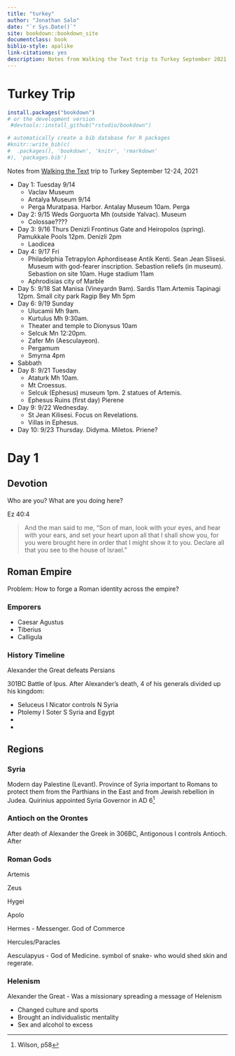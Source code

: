 ```yaml
--- 
title: "turkey"
author: "Jonathan Salo"
date: "`r Sys.Date()`"
site: bookdown::bookdown_site
documentclass: book
biblio-style: apalike
link-citations: yes
description: Notes from Walking the Text trip to Turkey September 2021.
---
```


# Turkey Trip

```r
install.packages("bookdown")
# or the development version
 #devtools::install_github("rstudio/bookdown")
```


```r
# automatically create a bib database for R packages
#knitr::write_bib(c(
#  .packages(), 'bookdown', 'knitr', 'rmarkdown'
#), 'packages.bib')
```

Notes from [Walking the Text](http://walkingthetestcom) trip to Turkey September 12-24, 2021

- Day 1: Tuesday 9/14
  - Vaclav Museum 
  - Antalya Museum 9/14  
  - Perga Muratpasa.  Harbor. Antalay Museum 10am.  Perga
- Day 2: 9/15 Weds  Gorguorta Mh (outside Yalvac). Museum
  - Colossae????
- Day 3: 9/16 Thurs Denizli Frontinus Gate and Heiropolos (spring). Pamukkale Pools 12pm. Denizli 2pm
  - Laodicea 
- Day 4: 9/17 Fri 
  - Philadelphia
  Tetrapylon Aphordisease Antik Kenti.  Sean Jean Slisesi. Museum with god-fearer inscription. Sebastion reliefs (in museum). Sebastion on site 10am. Huge stadium 11am
  - Aphrodisias city of Marble
- Day 5: 9/18 Sat  Manisa (Vineyardn 9am). Sardis 11am.Artemis Tapinagi 12pm.  Small city park Ragip Bey Mh 5pm
- Day 6: 9/19 Sunday   
  - Ulucamii Mh 9am. 
  - Kurtulus Mh 9:30am. 
  - Theater and temple to Dionysus 10am 
  - Selcuk Mn 12:20pm. 
  - Zafer Mn (Aesculayeon). 
  - Pergamum
  - Smyrna 4pm
- Sabbath
- Day 8: 9/21 Tuesday 
  - Ataturk Mh 10am.  
  - Mt Croessus.
  - Selcuk (Ephesus) museum 1pm. 2 statues of Artemis. 
  - Ephesus Ruins (first day) Pierene
- Day 9: 9/22 Wednesday. 
  - St Jean Kilisesi. Focus on Revelations. 
  - Villas in Ephesus. 
- Day 10: 9/23 Thursday. Didyma. Miletos. Priene?

# Day 1

## Devotion

Who are you? What are you doing here?

Ez 40:4

> And the man said to me, “Son of man, look with your eyes, and hear with your ears, and set your heart upon all that I shall show you, for you were brought here in order that I might show it to you. Declare all that you see to the house of Israel.”

## Roman Empire

Problem: How to forge a Roman identity across the empire?

### Emporers

- Caesar Agustus
- Tiberius
- Calligula

### History Timeline

Alexander the Great defeats Persians

301BC   Battle of Ipus. After Alexander's death, 4 of his generals divided up his kingdom:

- Seluceus I Nicator controls N Syria 
- Ptolemy I Soter S Syria and Egypt
-
-

## Regions

### Syria

Modern day Palestine (Levant). Province of Syria important to Romans to protect them from the Parthians in the East and from Jewish rebellion in Judea. Quirinius appointed Syria Governor in AD 6^[Wilson, p58]

### Antioch on the Orontes

After death of Alexander the Greek in 306BC, Antigonous I controls Antioch.  After 

### Roman Gods

Artemis

Zeus

Hygei

Apolo

Hermes - Messenger. God of Commerce

Hercules/Paracles

Aesculapyus - God of Medicine.  symbol of snake- who would shed skin and regerate.

### Helenism

Alexander the Great - Was a missionary spreading a message of Helenism

- Changed culture and sports
- Brought an individualistic mentality
- Sex and alcohol to excess



